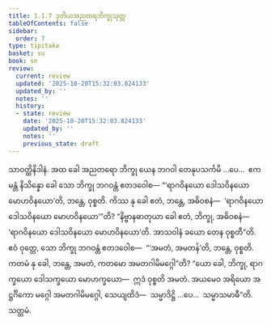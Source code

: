 ```yaml
---
title: 1.1.7 ဒုတိယအညတရဘိက္ခုသုတ္တ
tableOfContents: false
sidebar:
  order: 7
type: tipitaka
basket: su
book: sn
review:
  current: review
  updated: '2025-10-20T15:32:03.824133'
  updated_by: ''
  notes: ''
  history:
  - state: review
    date: '2025-10-20T15:32:03.824133'
    updated_by: ''
    notes: ''
    previous_state: draft
---
```



<DynamicBreadcrumb />


<ReviewStatus review={frontmatter.review} showDetails={true} />

<HypothesisAnnotation frontmatter={frontmatter} />

<Division number="7" book="sn" e="ch" v="18" p="280">

<Paragraph number="36" book="sn">
သာဝတ္ထိနိဒါနံ. အထ ခေါ အညတရော ဘိက္ခု ယေန ဘဂဝါ တေနုပသင်္ကမိ …ပေ…  ဧကမန္တံ နိသိန္နော ခေါ သော ဘိက္ခု ဘဂဝန္တံ ဧတဒဝေါစ—
</Paragraph>

<Paragraph number="37" book="sn">
“‘ရာဂဝိနယော ဒေါသဝိနယော မောဟဝိနယော’တိ, ဘန္တေ, ဝုစ္စတိ. ကိဿ နု ခေါ ဧတံ, ဘန္တေ, အဓိဝစနံ—  ‘ရာဂဝိနယော ဒေါသဝိနယော မောဟဝိနယော’”တိ? “နိဗ္ဗာနဓာတုယာ ခေါ ဧတံ, ဘိက္ခု, အဓိဝစနံ—  ‘ရာဂဝိနယော ဒေါသဝိနယော မောဟဝိနယော’တိ. အာသဝါနံ ခယော တေန ဝုစ္စတီ”တိ.
</Paragraph>

<Paragraph number="38" book="sn">
ဧဝံ ဝုတ္တေ, သော ဘိက္ခု ဘဂဝန္တံ ဧတဒဝေါစ—  “‘အမတံ, အမတန်’တိ, ဘန္တေ, ဝုစ္စတိ. ကတမံ နု ခေါ, ဘန္တေ, အမတံ, ကတမော အမတဂါမိမဂ္ဂေါ”တိ? “ယော ခေါ, ဘိက္ခု, ရာဂက္ခယော ဒေါသက္ခယော မောဟက္ခယော—  ဣဒံ ဝုစ္စတိ အမတံ. အယမေဝ အရိယော အဋ္ဌင်္ဂိကော မဂ္ဂေါ အမတဂါမိမဂ္ဂေါ, သေယျထိဒံ—  သမ္မာဒိဋ္ဌိ …ပေ…  သမ္မာသမာဓီ”တိ.

</Paragraph>
</Division>

<Paragraph number="39" type="center" book="sn">
သတ္တမံ.
</Paragraph>